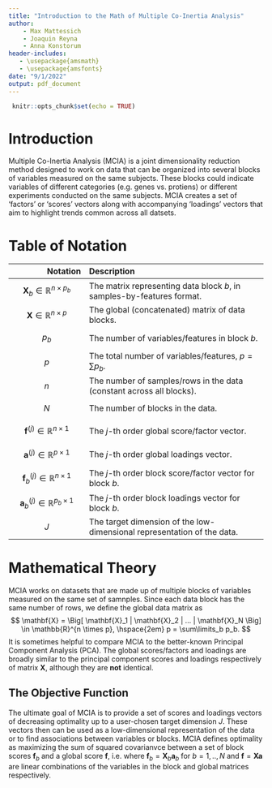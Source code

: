 ```yaml
---
title: "Introduction to the Math of Multiple Co-Inertia Analysis"
author:
    - Max Mattessich
    - Joaquin Reyna
    - Anna Konstorum
header-includes:
   - \usepackage{amsmath}
   - \usepackage{amsfonts}
date: "9/1/2022"
output: pdf_document
---
```


```r
 knitr::opts_chunk$set(echo = TRUE)
```

\newcommand{\mb}[1]{\mathbf{#1}}
\newcommand{\var}{\text{var}}
\newcommand{\cov}{\text{cov}}
<!-- \DeclareMathOperator*{\argmax}{argmax } -->

# Introduction
Multiple Co-Inertia Analysis (MCIA) is a joint dimensionality reduction method designed to work on data that can be organized into several blocks of variables measured on the same subjects. These blocks could indicate variables of different categories (e.g. genes vs. protiens) or different experiments conducted on the same subjects. MCIA creates a set of 'factors' or 'scores' vectors along with accompanying 'loadings' vectors that aim to highlight trends common across all datsets. 

<!-- # ```{r, echo=FALSE, out.width="100%", fig.align="center", fig.cap="Generic MCIA pipline. There are three data blocks $X^1, X^2,$ and $X^3$ which are being decomposed via MCIA to produce a global scores matrix."} -->
<!-- # knitr::include_graphics("images/MCIA-Pipeline.png") -->
<!-- # ``` -->

# Table of Notation
| Notation | Description |
|--:|:------|
| $$\mb X_b \in \mathbb{R}^{n \times p_b}$$ | The matrix representing data block $b$, in samples-by-features format. |
| $$ \mb X \in \mathbb{R}^{n \times p} $$ | The global (concatenated) matrix of data blocks.|
| $$ p_b$$ | The number of variables/features in block $b$. |
| $$ p$$ | The total number of variables/features, $p = \sum p_b$. |
| $$ n$$ | The number of samples/rows in the data (constant across all blocks).| 
| $$ N$$ | The number of blocks in the data.|
| $$ \mb f^{(j)} \in \mathbb{R}^{n \times 1}$$  | The $j$-th order global score/factor vector.|
| $$ \mb a^{(j)} \in \mathbb{R}^{p \times 1}$$ | The $j$-th order global loadings vector.|
| $$ \mb f_b^{(j)} \in \mathbb{R}^{n \times 1}$$  | The $j$-th order block score/factor vector for block $b$.|
| $$ \mb a_b^{(j)} \in \mathbb{R}^{p_b \times 1}$$  | The $j$-th order block loadings vector for block $b$.|
|$$J$$ | The target dimension of the low-dimensional representation of the data.|


# Mathematical Theory
MCIA works on datasets that are made up of multiple blocks of variables measured on the same set of samnples. Since each data block has the same number of rows, we define the global data matrix as
$$
\mb X = \Big[ \mb X_1 | \mb X_2 | ... | \mb X_N \Big] \in \mathbb{R}^{n \times p}, \hspace{2em} p = \sum\limits_b p_b.
$$
It is sometimes helpful to compare MCIA to the better-known Principal Component Analysis (PCA). The global scores/factors and loadings are broadly similar to the principal component scores and loadings respectively of matrix $\mb X$, although they are **not** identical.

## The Objective Function
The ultimate goal of MCIA is to provide a set of scores and loadings vectors of decreasing optimality up to a user-chosen target dimension $J$. These vectors then can be used as a low-dimensional representation of the data or to find associations between variables or blocks. MCIA defines optimality as maximizing the sum of squared covarianvce between a set of block scores $\mb f_b$ and a global score $\mb f$, i.e.
\begin{equation}
	\label{eq:mcia_optimCrit}
	\text{argmax}_{\mb f_1,...,\mb f_N,\mb f} \hspace{0.5em} \sum_{b=1}^N\text{cov}^2(\mb f_b,\mb f ),
\end{equation} 
where $\mb f_b = \mb X_b \mb a_b$ for $b=1,..,N$ and $\mb f = \mb X \mb a$ are linear combinations of the variables in the block and global matrices respectively. 


